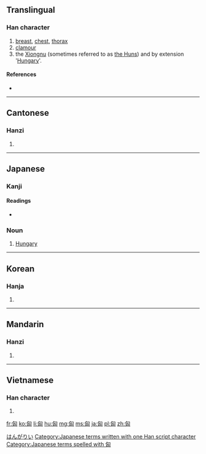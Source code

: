 ==Translingual==

===Han character===
{{Han char|rn=20|rad=勹|as=04|sn=6|four=2772<sub>0</sub>|canj=心山大 (PUK)|ids=⿹[[勹]][[凶]]}}

# [[breast]], [[chest]], [[thorax]]
# [[clamour]]
# the [[w:Xiongnu|Xiongnu]] (sometimes referred to as [[w:Xiongnu#Names "Xiongnu" and "Hun"|the Huns]]) and by extension '[[w:Hungary|Hungary]]'.

====References====
* {{Han ref|kx=0151.040|dkj=02512|dj=0340.090|hdz=10258.050|uh=5308|ud=21256|bh=A649|bd=42569}}

----

==Cantonese==

===Hanzi===
{{yue-hanzi|jyut=hung1|y=hung1}}

# {{defn|lang=yue|sort=勹04}}

----

==Japanese==

===Kanji===
{{ja-kanji|grade=|rs=勹04}}

====Readings====
* {{ja-readings|on=[[きょう]] (kyō)|kun=[[むね]] (mune), [[おそれる]] (osoreru), [[さわぐ]] (sawagu)}}

===Noun===
{{ja-noun|k|hira=きょう|rom=kyō}}

# {{abbreviation of|匈牙利|lang=ja}} [[Hungary]]

[[Category:ja:Countries|はんがりい]]
[[Category:Japanese terms written with one Han script character]]
[[Category:Japanese terms spelled with 匈]]

----

==Korean==

===Hanja===
{{ko-hanja|hangeul=흥|rv=heung|mr=hŭng}}

# {{defn|lang=ko|sort=勹04}}

----

==Mandarin==

===Hanzi===
{{cmn-hanzi|pin=[[xiōng]] ([[xiong1]])|wg=hsiung<sup>1</sup>}}

# {{defn|lang=cmn|sort=勹04}}

----

==Vietnamese==

===Han character===
{{vi-hantu|[[hung]]|rs=勹04}}

# {{defn|lang=vi|sort=勹04}}

[[fr:匈]]
[[ko:匈]]
[[li:匈]]
[[hu:匈]]
[[mg:匈]]
[[ms:匈]]
[[ja:匈]]
[[pl:匈]]
[[zh:匈]]